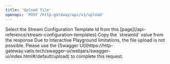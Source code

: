 ```yaml
---
title: 'Upload file'
openapi: 'POST /http-gateway/api/v1/upload'
---
```


<Check>
    Select the Stream Configuration Template Id from this [page](/api-reference/stream-configuration-templates)
</Check>
<Check>
    Copy the `streamId` value from the response
</Check>
<Warning>
    Due to Interactive Playground limitations, the file upload is not possible.
    Please use the [Swagger UI](https://http-gateway.vatis.tech/swagger-ui/webjars/swagger-ui/index.html#/default/upload) to complete this request.
</Warning>

